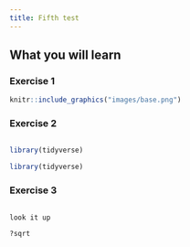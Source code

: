 ```yaml
---
title: Fifth test
---
```


## What you will learn
### 

### Exercise 1

<!-- test that it works with no exercise chunk. What should happen to this chunk label? Presumably nothing? Or should it be removed. -->

```r
knitr::include_graphics("images/base.png")
```

### Exercise 2

<!-- test that things work with one hint chunk and an unlabeled test chunk. -->

```r

```

```r
library(tidyverse)
```

```r
library(tidyverse)
```


### Exercise 3

<!-- test that things work with two hints; no test chunk -->


```r

```

```r
look it up
```

```r
?sqrt
```



